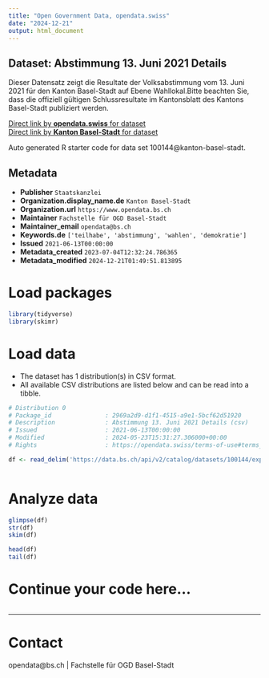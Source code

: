 ```yaml
---
title: "Open Government Data, opendata.swiss"
date: "2024-12-21"
output: html_document
---
```


## Dataset: Abstimmung 13. Juni 2021 Details

Dieser Datensatz zeigt die Resultate der Volksabstimmung vom 13. Juni 2021 für den Kanton Basel-Stadt auf Ebene Wahllokal.Bitte beachten Sie, dass die offiziell gültigen Schlussresultate im Kantonsblatt des Kantons Basel-Stadt publiziert werden. 

[Direct link by **opendata.swiss** for dataset](https://opendata.swiss/de/dataset/abstimmung-13-juni-2021-details)<br>
[Direct link by **Kanton Basel-Stadt** for dataset](https://data.bs.ch/explore/dataset/100144/)

Auto generated R starter code for data set 100144@kanton-basel-stadt.

## Metadata

- **Publisher** `Staatskanzlei`
- **Organization.display_name.de** `Kanton Basel-Stadt`
- **Organization.url** `https://www.opendata.bs.ch`
- **Maintainer** `Fachstelle für OGD Basel-Stadt`
- **Maintainer_email** `opendata@bs.ch`
- **Keywords.de** `['teilhabe', 'abstimmung', 'wahlen', 'demokratie']`
- **Issued** `2021-06-13T00:00:00`
- **Metadata_created** `2023-07-04T12:32:24.786365`
- **Metadata_modified** `2024-12-21T01:49:51.813895`


# Load packages

```r

library(tidyverse)
library(skimr)

```

# Load data

-   The dataset has 1 distribution(s) in CSV format.
-   All available CSV distributions are listed below and can be read into a tibble.

```r

# Distribution 0
# Package_id               : 2969a2d9-d1f1-4515-a9e1-5bcf62d51920
# Description              : Abstimmung 13. Juni 2021 Details (csv)
# Issued                   : 2021-06-13T00:00:00
# Modified                 : 2024-05-23T15:31:27.306000+00:00
# Rights                   : https://opendata.swiss/terms-of-use#terms_by

df <- read_delim('https://data.bs.ch/api/v2/catalog/datasets/100144/exports/csv?use_labels=true')



```

# Analyze data

```r

glimpse(df)
str(df)
skim(df)

head(df)
tail(df)

```

# Continue your code here...

```r

```

------------------------------------------------------------------------

# Contact

opendata@bs.ch | Fachstelle für OGD Basel-Stadt
